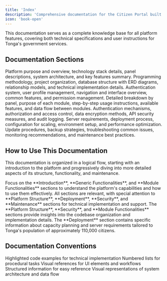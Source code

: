 ```yaml
---
title: 'Index'
description: 'Comprehensive documentation for the Citizen Portal built with FilamentPHP v3 on Laravel 11 and Livewire 3'
icon: 'book-open'
---
```


This documentation serves as a complete knowledge base for all platform features, covering both technical specifications and user instructions for Tonga's government services.

## Documentation Sections

<CardGroup cols={2}>
  <Card title="Introduction" icon="circle-info" href="/tcp-documentation/introduction">
    Platform purpose and overview, technology stack details, panel descriptions, system architecture, and key features summary.
  </Card>
  <Card title="Platform Structure" icon="sitemap" href="/tcp-documentation/platform-structure">
    Programming methodology, project organization, database structure with ERD diagrams, relationship models, and technical implementation details.
  </Card>
  <Card title="Generic Functionalities" icon="puzzle-piece" href="/tcp-documentation/generic-functionalities">
    Authentication system, user profile management, navigation and interface overview, common features, and permission management.
  </Card>
  <Card title="Module Functionalities" icon="cubes" href="/tcp-documentation/module-functionalities">
    Detailed breakdown by panel, purpose of each module, step-by-step usage instructions, available features, and data flow between modules.
  </Card>
  <Card title="Security" icon="shield-halved" href="/tcp-documentation/security">
    Authentication mechanisms, authorization and access control, data encryption methods, API security measures, and audit logging.
  </Card>
  <Card title="Deployment" icon="server" href="/tcp-documentation/deployment">
    Server requirements, deployment process, configuration for scaling, environment setup, and performance optimization.
  </Card>
  <Card title="Maintenance" icon="wrench" href="/tcp-documentation/maintenance">
    Update procedures, backup strategies, troubleshooting common issues, monitoring recommendations, and maintenance best practices.
  </Card>
</CardGroup>

## How to Use This Documentation

This documentation is organized in a logical flow, starting with an introduction to the platform and progressively diving into more detailed aspects of its structure, functionality, and maintenance.

<Tabs>
  <Tab title="Government Administrators">
    Focus on the **Introduction**, **Generic Functionalities**, and **Module Functionalities** sections to understand the platform's capabilities and how to use them effectively.
  </Tab>
  <Tab title="IT Staff">
    All sections are relevant, with special attention to **Platform Structure**, **Deployment**, **Security**, and **Maintenance** sections for technical implementation and support.
  </Tab>
  <Tab title="Developers">
    The **Platform Structure**, **Security**, and **Module Functionalities** sections provide insights into the codebase organization and implementation details.
  </Tab>
  <Tab title="Tonga-Specific Context">
    The **Deployment** section contains specific information about capacity planning and server requirements tailored to Tonga's population of approximately 110,000 citizens.
  </Tab>
</Tabs>

## Documentation Conventions

<AccordionGroup>
  <Accordion title="Code Snippets">
    Highlighted code examples for technical implementation
  </Accordion>
  <Accordion title="Step-by-Step Instructions">
    Numbered lists for procedural tasks
  </Accordion>
  <Accordion title="Screenshots">
    Visual references for UI elements and workflows
  </Accordion>
  <Accordion title="Tables">
    Structured information for easy reference
  </Accordion>
  <Accordion title="Diagrams">
    Visual representations of system architecture and data flow
  </Accordion>
</AccordionGroup>
